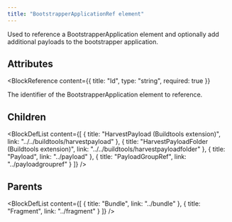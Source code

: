 ```yaml
---
title: "BootstrapperApplicationRef element"
---
```



Used to reference a BootstrapperApplication element and optionally add additional payloads to the bootstrapper application.


## Attributes

<BlockWrapper>

  <BlockReference
    content={{
      title: "Id",
      type: "string",
      required: true
    }}
  >
  The identifier of the BootstrapperApplication element to reference.
  </BlockReference>

</BlockWrapper>

## Children

<BlockDefList content={[
    {
      title: "HarvestPayload (Buildtools extension)",
      link: "../../buildtools/harvestpayload"
    },
    {
      title: "HarvestPayloadFolder (Buildtools extension)",
      link: "../../buildtools/harvestpayloadfolder"
    },
    {
      title: "Payload",
      link: "../payload"
    },
    {
      title: "PayloadGroupRef",
      link: "../payloadgroupref"
    }
  ]}
/>

## Parents

<BlockDefList content={[
    {
      title: "Bundle",
      link: "../bundle"
    },
    {
      title: "Fragment",
      link: "../fragment"
    }
  ]}
/>